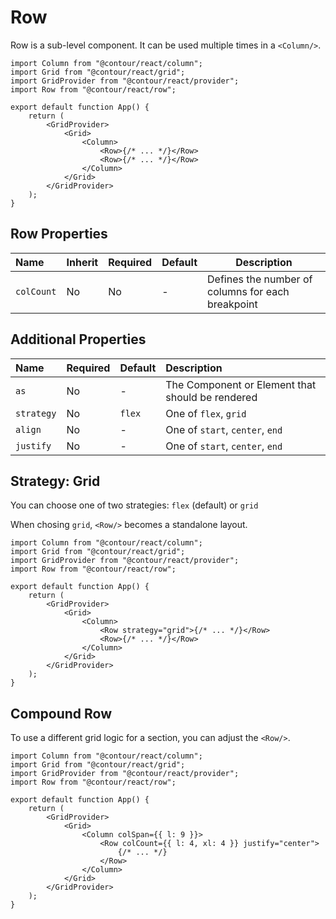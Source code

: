 
<Meta title="Docs/Components/Row" />

# Row

Row is a sub-level component. It can be used multiple times in a `<Column/>`.

```tsx
import Column from "@contour/react/column";
import Grid from "@contour/react/grid";
import GridProvider from "@contour/react/provider";
import Row from "@contour/react/row";

export default function App() {
	return (
		<GridProvider>
			<Grid>
				<Column>
					<Row>{/* ... */}</Row>
					<Row>{/* ... */}</Row>
				</Column>
			</Grid>
		</GridProvider>
	);
}
```

## Row Properties

| Name       | Inherit | Required | Default | Description                                       |
| :--------- | :------ | :------- | :------ | ------------------------------------------------- |
| `colCount` | No      | No       | -       | Defines the number of columns for each breakpoint |

## Additional Properties

| Name       | Required | Default | Description                                      |
| :--------- | :------- | :------ | :----------------------------------------------- |
| `as`       | No       | -       | The Component or Element that should be rendered |
| `strategy` | No       | `flex`  | One of `flex`, `grid`                            |
| `align`    | No       | -       | One of `start`, `center`, `end`                  |
| `justify`  | No       | -       | One of `start`, `center`, `end`                  |

## Strategy: Grid

You can choose one of two strategies: `flex` (default) or `grid`

When chosing `grid`, `<Row/>` becomes a standalone layout.

```tsx
import Column from "@contour/react/column";
import Grid from "@contour/react/grid";
import GridProvider from "@contour/react/provider";
import Row from "@contour/react/row";

export default function App() {
	return (
		<GridProvider>
			<Grid>
				<Column>
					<Row strategy="grid">{/* ... */}</Row>
					<Row>{/* ... */}</Row>
				</Column>
			</Grid>
		</GridProvider>
	);
}
```

<GridProvider>
	<GridProvider>
		<Grid>
			<Column>
				<Row strategy="grid" align="start">
					<Rainbow length={12} />
				</Row>
				<Row>
					<Rainbow length={12} />
				</Row>
			</Column>
		</Grid>
	</GridProvider>
</GridProvider>

## Compound Row

To use a different grid logic for a section, you can adjust the `<Row/>`.

```tsx
import Column from "@contour/react/column";
import Grid from "@contour/react/grid";
import GridProvider from "@contour/react/provider";
import Row from "@contour/react/row";

export default function App() {
	return (
		<GridProvider>
			<Grid>
				<Column colSpan={{ l: 9 }}>
					<Row colCount={{ l: 4, xl: 4 }} justify="center">
						{/* ... */}
					</Row>
				</Column>
			</Grid>
		</GridProvider>
	);
}
```

<GridProvider>
	<Grid>
		<Rainbow length={12} />
		<Column colSpan={{ l: 9 }}>
			<Row colCount={{ l: 4, xl: 4 }} justify="center">
				<Rainbow length={3} />
			</Row>
		</Column>
		<Rainbow length={15} />
	</Grid>
</GridProvider>
